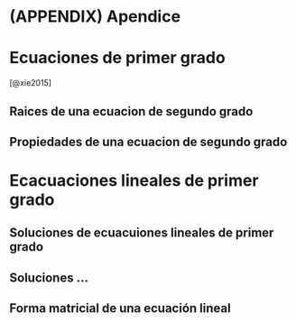 # (APPENDIX) Apendice {-}

# Ecuaciones de primer grado
[@xie2015]

## Raices de una ecuacion de segundo grado
## Propiedades de una ecuacion de segundo grado

# Ecacuaciones lineales de primer grado

## Soluciones de ecuacuiones lineales de primer grado
## Soluciones ...
## Forma matricial de una ecuación lineal
